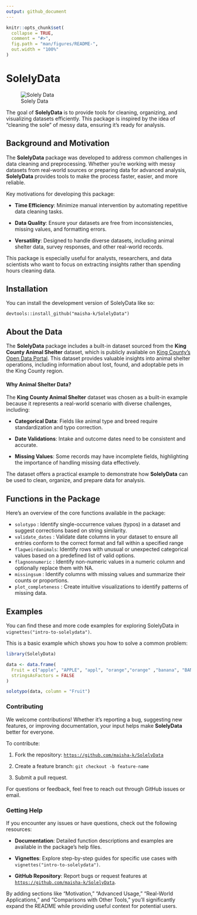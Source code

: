 ```yaml
---
output: github_document
---
```


<!-- README.md is generated from README.Rmd. Please edit that file -->

```r
knitr::opts_chunk$set(
  collapse = TRUE,
  comment = "#>",
  fig.path = "man/figures/README-",
  out.width = "100%"
)
```

# SolelyData

![Solely Data](man/figures/solely_data_hex.png)

<!-- badges: start -->

<!-- badges: end -->

The goal of **SolelyData** is to provide tools for cleaning, organizing, and visualizing datasets efficiently. This package is inspired by the idea of "cleaning the sole" of messy data, ensuring it's ready for analysis.

## Background and Motivation

The **SolelyData** package was developed to address common challenges in data cleaning and preprocessing. Whether you're working with messy datasets from real-world sources or preparing data for advanced analysis, **SolelyData** provides tools to make the process faster, easier, and more reliable.

Key motivations for developing this package:

-   **Time Efficiency**: Minimize manual intervention by automating repetitive data cleaning tasks.

-   **Data Quality**: Ensure your datasets are free from inconsistencies, missing values, and formatting errors.

-   **Versatility**: Designed to handle diverse datasets, including animal shelter data, survey responses, and other real-world records.

This package is especially useful for analysts, researchers, and data scientists who want to focus on extracting insights rather than spending hours cleaning data.

## Installation

You can install the development version of SolelyData like so:

`devtools::install_github("maisha-k/SolelyData")`

## About the Data

The **SolelyData** package includes a built-in dataset sourced from the **King County Animal Shelter** dataset, which is publicly available on [King County's Open Data Portal](https://data.kingcounty.gov/Pets/Lost-found-adoptable-pets/yaai-7frk/about_data). This dataset provides valuable insights into animal shelter operations, including information about lost, found, and adoptable pets in the King County region.

#### Why Animal Shelter Data?

The **King County Animal Shelter** dataset was chosen as a built-in example because it represents a real-world scenario with diverse challenges, including:

-   **Categorical Data**: Fields like animal type and breed require standardization and typo correction.

-   **Date Validations**: Intake and outcome dates need to be consistent and accurate.

-   **Missing Values**: Some records may have incomplete fields, highlighting the importance of handling missing data effectively.

The dataset offers a practical example to demonstrate how **SolelyData** can be used to clean, organize, and prepare data for analysis.

## Functions in the Package

Here’s an overview of the core functions available in the package:

-   `solotypo` : Identify single-occurrence values (typos) in a dataset and suggest corrections based on string similarity.
-   `validate_dates` : Validate date columns in your dataset to ensure all entries conform to the correct format and fall within a specified range
-   `flagweirdanimals`: Identify rows with unusual or unexpected categorical values based on a predefined list of valid options.
-   `flagnonnumeric` : Identify non-numeric values in a numeric column and optionally replace them with NA.
-   `missingsum` : Identify columns with missing values and summarize their counts or proportions.
-   `plot_completeness` : Create intuitive visualizations to identify patterns of missing data.

## Examples

You can find these and more code examples for exploring SolelyData in `vignettes("intro-to-solelydata")`.

This is a basic example which shows you how to solve a common problem:

```r
library(SolelyData)

data <- data.frame(
  Fruit = c("apple", "APPLE", "appl", "orange","orange" ,"banana", "BANANA", "banan"),
  stringsAsFactors = FALSE
)

solotypo(data, column = "Fruit")

```

### Contributing

We welcome contributions! Whether it’s reporting a bug, suggesting new features, or improving documentation, your input helps make **SolelyData** better for everyone.

To contribute:

1.  Fork the repository: [`https://github.com/maisha-k/SolelyData`](https://github.com/maisha-k/SolelyData)

2.  Create a feature branch: `git checkout -b feature-name`

3.  Submit a pull request.

For questions or feedback, feel free to reach out through GitHub issues or email.

### Getting Help

If you encounter any issues or have questions, check out the following resources:

-   **Documentation**: Detailed function descriptions and examples are available in the package's help files.

-   **Vignettes**: Explore step-by-step guides for specific use cases with `vignettes("intro-to-solelydata")`.

-   **GitHub Repository**: Report bugs or request features at [`https://github.com/maisha-k/SolelyData`](https://github.com/maisha-k/SolelyData).

By adding sections like "Motivation," "Advanced Usage," "Real-World Applications," and "Comparisons with Other Tools," you'll significantly expand the README while providing useful context for potential users.
